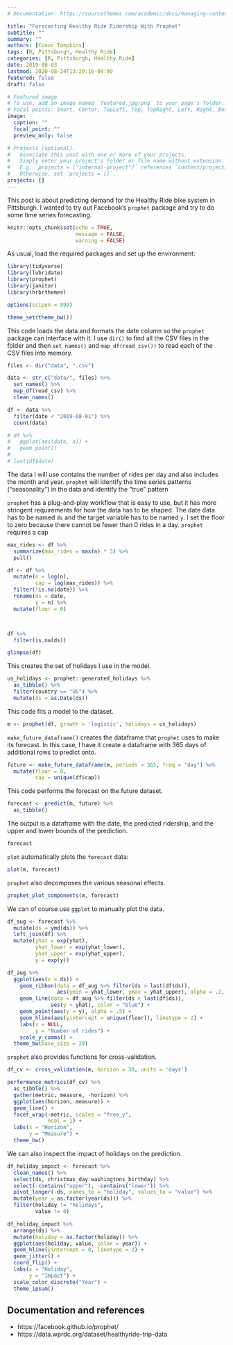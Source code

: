 ```yaml
---
# Documentation: https://sourcethemes.com/academic/docs/managing-content/

title: "Forecasting Healthy Ride Ridership With Prophet"
subtitle: ""
summary: ""
authors: [Conor Tompkins]
tags: [R, Pittsburgh, Healthy Ride]
categories: [R, Pittsburgh, Healthy Ride]
date: 2019-08-03
lastmod: 2020-08-24T13:20:16-04:00
featured: false
draft: false

# Featured image
# To use, add an image named `featured.jpg/png` to your page's folder.
# Focal points: Smart, Center, TopLeft, Top, TopRight, Left, Right, BottomLeft, Bottom, BottomRight.
image:
  caption: ""
  focal_point: ""
  preview_only: false

# Projects (optional).
#   Associate this post with one or more of your projects.
#   Simply enter your project's folder or file name without extension.
#   E.g. `projects = ["internal-project"]` references `content/project/deep-learning/index.md`.
#   Otherwise, set `projects = []`.
projects: []
---
```


This post is about predicting demand for the Healthy Ride bike system in Pittsburgh. I wanted to try out Facebook's `prophet` package and try to do some time series forecasting.
```r
knitr::opts_chunk$set(echo = TRUE,
                      message = FALSE,
                      warning = FALSE)
```

As usual, load the required packages and set up the environment:
```r
library(tidyverse)
library(lubridate)
library(prophet)
library(janitor)
library(hrbrthemes)

options(scipen = 999)

theme_set(theme_bw())
```

This code loads the data and formats the date column so the `prophet` package can interface with it. I use `dir()` to find all the CSV files in  the folder and then `set_names()` and `map_df(read_csv())` to read each of the CSV files into memory.
```r
files <- dir("data", ".csv")

data <- str_c("data/", files) %>% 
  set_names() %>% 
  map_df(read_csv) %>% 
  clean_names()

df <- data %>% 
  filter(date < "2019-08-01") %>% 
  count(date)

# df %>% 
#   ggplot(aes(date, n)) +
#   geom_point()
# 
# last(df$date)
```

The data I will use contains the number of rides per day and also includes the month and year. `prophet` will identify the time series patterns ("seasonality") in the data and identify the "true" pattern

`prophet` has a plug-and-play workflow that is easy to use, but it has more stringent requirements for how the data has to be shaped. The date data has to be named `ds` and the target variable has to be named `y`. I set the floor to zero because there cannot be fewer than 0 rides in a day. `prophet` requires a cap
```r
max_rides <- df %>% 
  summarize(max_rides = max(n) * 3) %>% 
  pull()

df <- df %>% 
  mutate(n = log(n),
         cap = log(max_rides)) %>% 
  filter(!is.na(date)) %>% 
  rename(ds = date,
         y = n) %>% 
  mutate(floor = 0)



df %>% 
  filter(is.na(ds))
```

```r
glimpse(df)
```

This creates the set of holidays I use in the model.
```r
us_holidays <- prophet::generated_holidays %>% 
  as_tibble() %>% 
  filter(country == "US") %>% 
  mutate(ds = as.Date(ds))
```

This code fits a model to the dataset.
```r
m <- prophet(df, growth = 'logistic', holidays = us_holidays)
```

`make_future_dataframe()` creates the dataframe that `prophet` uses to make its forecast. In this case, I have it create a dataframe with 365 days of additional rows to predict onto.
```r
future <- make_future_dataframe(m, periods = 365, freq = "day") %>% 
  mutate(floor = 0,
         cap = unique(df$cap))
```

This code performs the forecast on the future dataset.
```r
forecast <- predict(m, future) %>% 
  as_tibble()
```

The output is a dataframe with the date, the predicted ridership, and the upper and lower bounds of the prediction.
```r
forecast
```

`plot` automatically plots the `forecast` data:
```r
plot(m, forecast)
```

`prophet` also decomposes the various seasonal effects.
```r
prophet_plot_components(m, forecast)
```

We can of course use `ggplot` to manually plot the data.
```r
df_aug <- forecast %>% 
  mutate(ds = ymd(ds)) %>% 
  left_join(df) %>% 
  mutate(yhat = exp(yhat),
         yhat_lower = exp(yhat_lower),
         yhat_upper = exp(yhat_upper),
         y = exp(y))

df_aug %>% 
  ggplot(aes(x = ds)) +
    geom_ribbon(data = df_aug %>% filter(ds > last(df$ds)), 
                aes(ymin = yhat_lower, ymax = yhat_upper), alpha = .2, fill = "blue") +
    geom_line(data = df_aug %>% filter(ds > last(df$ds)), 
              aes(y = yhat), color = "blue") +
    geom_point(aes(y = y), alpha = .5) +
    geom_hline(aes(yintercept = unique(floor)), linetype = 2) +
    labs(x = NULL,
         y = "Number of rides") +
    scale_y_comma() +
  theme_bw(base_size = 20)
```

`prophet` also provides functions for cross-validation.
```r
df_cv <- cross_validation(m, horizon = 30, units = 'days')

performance_metrics(df_cv) %>% 
  as_tibble() %>% 
  gather(metric, measure, -horizon) %>% 
  ggplot(aes(horizon, measure)) +
  geom_line() +
  facet_wrap(~metric, scales = "free_y",
             ncol = 1) +
  labs(x = "Horizon",
       y = "Measure") +
  theme_bw()
```

We can also inspect the impact of holidays on the prediction.
```r
df_holiday_impact <- forecast %>% 
  clean_names() %>% 
  select(ds, christmas_day:washingtons_birthday) %>% 
  select(-contains("upper"), -contains("lower")) %>% 
  pivot_longer(-ds, names_to = "holiday", values_to = "value") %>% 
  mutate(year = as.factor(year(ds))) %>% 
  filter(holiday != "holidays",
         value != 0)

df_holiday_impact %>% 
  arrange(ds) %>% 
  mutate(holiday = as.factor(holiday)) %>% 
  ggplot(aes(holiday, value, color = year)) +
  geom_hline(yintercept = 0, linetype = 2) +
  geom_jitter() +
  coord_flip() +
  labs(x = "Holiday",
       y = "Impact") +
  scale_color_discrete("Year") +
  theme_ipsum()
```

## Documentation and references

* https://facebook.github.io/prophet/
* https://data.wprdc.org/dataset/healthyride-trip-data